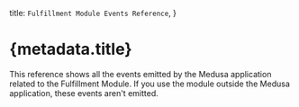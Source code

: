 
  title: `Fulfillment Module Events Reference`,
}

# {metadata.title}

This reference shows all the events emitted by the Medusa application related to the Fulfillment Module. If you use the module outside the Medusa application, these events aren't emitted. 

<Content />